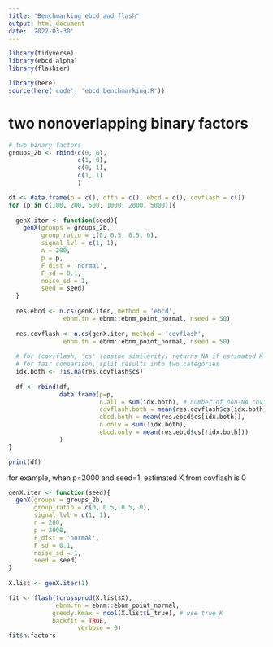 ```yaml
---
title: "Benchmarking ebcd and flash"
output: html_document
date: '2022-03-30'
---
```



```r
library(tidyverse)
library(ebcd.alpha)
library(flashier)

library(here)
source(here('code', 'ebcd_benchmarking.R'))
```


# two nonoverlapping binary factors

```r
# two binary factors
groups_2b <- rbind(c(0, 0),
                   c(1, 0),
                   c(0, 1),
                   c(1, 1)
                   )
```


```r
df <- data.frame(p = c(), dffn = c(), ebcd = c(), covflash = c())
for (p in c(100, 200, 500, 1000, 2000, 5000)){
  
  genX.iter <- function(seed){
    genX(groups = groups_2b,
         group_ratio = c(0, 0.5, 0.5, 0),
         signal_lvl = c(1, 1),
         n = 200,
         p = p,
         F_dist = 'normal',
         F_sd = 0.1,
         noise_sd = 1,
         seed = seed)
  }
  
  res.ebcd <- n.cs(genX.iter, method = 'ebcd',  
               ebnm.fn = ebnm::ebnm_point_normal, nseed = 50)
  
  res.covflash <- n.cs(genX.iter, method = 'covflash', 
               ebnm.fn = ebnm::ebnm_point_normal, nseed = 50)
  
  # for (cov)flash, 'cs' (cosine similarity) returns NA if estimated K < true K
  # for fair comparison, split results into two categories
  idx.both <- !is.na(res.covflash$cs)
  
  df <- rbind(df, 
              data.frame(p=p, 
                         n.all = sum(idx.both), # number of non-NA covflash results
                         covflash.both = mean(res.covflash$cs[idx.both]),
                         ebcd.both = mean(res.ebcd$cs[idx.both]),
                         n.only = sum(!idx.both),
                         ebcd.only = mean(res.ebcd$cs[!idx.both]))
              )
}

print(df)

```




for example, when p=2000 and seed=1, estimated K from covflash is 0

```r
genX.iter <- function(seed){
  genX(groups = groups_2b,
       group_ratio = c(0, 0.5, 0.5, 0),
       signal_lvl = c(1, 1),
       n = 200,
       p = 2000,
       F_dist = 'normal',
       F_sd = 0.1,
       noise_sd = 1,
       seed = seed)
}
  
X.list <- genX.iter(1)

fit <- flash(tcrossprod(X.list$X),
             ebnm.fn = ebnm::ebnm_point_normal,
            greedy.Kmax = ncol(X.list$L_true), # use true K
            backfit = TRUE,
                   verbose = 0)
fit$n.factors

```

